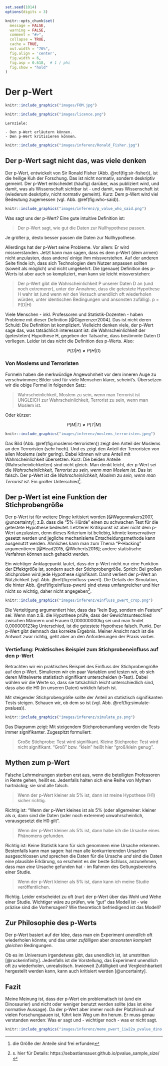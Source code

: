 ```r
set.seed(1014)
options(digits = 3)

knitr::opts_chunk$set(
  message = FALSE,
  warning = FALSE,
  comment = "#>",
  collapse = TRUE,
  cache = TRUE,
  out.width = "70%",
  fig.align = 'center',
  fig.width = 6,
  fig.asp = 0.618,  # 1 / phi
  fig.show = "hold"
)

```

# Der p-Wert


```r
knitr::include_graphics("images/FOM.jpg")
```

```r
knitr::include_graphics("images/licence.png")
```



```block2
Lernziele:

- Den p-Wert erläutern können.
- Den p-Wert kritisieren können.

```



```r
knitr::include_graphics("images/inferenz/Ronald_Fisher.jpg")
```

## Der p-Wert sagt nicht das, was viele denken


Der p-Wert, entwickelt von Sir Ronald Fisher (Abb. \@ref(fig:sir-fisher)), ist die heilige Kuh der Forschung. Das ist nicht normativ, sondern deskriptiv gemeint. Der p-Wert entscheidet (häufig) darüber, was publiziert wird, und damit, was als Wissenschaft sichtbar ist - und damit, was Wissenschaft ist (wiederum deskriptiv, nicht normativ gemeint). Kurz: Dem p-Wert wird viel Bedeutung zugemessen (vgl. Abb. \@ref(fig:who-said)). 


```r
knitr::include_graphics("images/inferenz/p_value_who_said.png")
```


Was sagt uns der p-Wert? Eine gute intuitive Definition ist:

>    Der p-Wert sagt, wie gut die Daten zur Nullhypothese passen.


Je größer p, desto besser passen die Daten zur Nullhypothese.

Allerdings hat der p-Wert seine Probleme. Vor allem: Er wird missverstanden. Jetzt kann man sagen, dass es dem p-Wert (dem armen) nicht anzulasten, dass andere/ einige ihm missverstehen. Auf der anderen Seite finde ich, dass sich Technologien dem Nutzer anpassen sollten (soweit als möglich) und nicht umgekehrt. Die (genaue) Definition des p-Werts ist aber auch so kompliziert, man kann sie leicht missverstehen:

> Der p-Wert gibt die Wahrscheinlichkeit P unserer Daten D an (und noch extremerer), unter der Annahme, dass die getestete Hypothese H wahr ist (und wenn wir den Versuch unendlich oft wiederholen würden, unter identischen Bedingungen und ansonsten zufällig).
p = P(D|H)

Viele Menschen - inkl. Professoren und Statistik-Dozenten - haben Probleme mit dieser Definition [@Gigerenzer2004]. Das ist nicht deren Schuld: Die Definition ist kompliziert. Vielleicht denken viele, der p-Wert sage das, was tatsächlich interessant ist: die Wahrscheinlichkeit der (getesteten) Hypothese H, gegeben der Tatsache, dass bestimmte Daten D vorliegen. Leider ist das *nicht* die Definition des p-Werts. Also:

$$ P(D|H) \ne P(H|D) $$

### Von Moslems und Terroristen

Formeln haben die merkwürdige Angewohnheit vor dem inneren Auge zu verschwimmen; Bilder sind für viele Menschen klarer, scheint's. Übersetzen wir die obige Formel in folgenden Satz:

>   Wahrscheinlichkeit, Moslem zu sein, wenn man Terrorist ist UNGLEICH zur 
Wahrscheinlichkeit, Terrorist zu sein, wenn man Moslem ist.


Oder kürzer:


$$ P(M|T) \ne P(T|M) $$




```r
knitr::include_graphics("images/inferenz/moslems_terroristen.jpeg")
```


Das Bild (Abb. \@ref(fig:moslems-terroristen)) zeigt den Anteil der Moslems an den Terroristen (sehr hoch). Und es zeigt den Anteil der Terroristen von allen Moslems (sehr gering). Dabei können wir uns Anteil mit Wahrscheinlichkeit übersetzen. Kurz: Die beiden Anteile (Wahrscheinlichkeiten) sind nicht gleich. Man denkt leicht, der p-Wert sei die *Wahrscheinlichkeit, Terrorist zu sein, wenn man Moslem ist*. Das ist falsch. Der p-Wert ist die *Wahrscheinlichkeit, Moslem zu sein, wenn man Terrorist ist*. Ein großer Unterschied^[die Größe der Anteile sind frei erfunden].


## Der p-Wert ist eine Funktion der Stichprobengröße

Der p-Wert ist für weitere Dinge kritisiert worden [@Wagenmakers2007, @uncertainty]; z.B. dass die "5%-Hürde" einen zu schwachen Test für die getestete Hypothese bedeutet. Letzterer Kritikpunkt ist aber nicht dem p-Wert anzulasten, denn dieses Kriterium ist beliebig, könnte konservativer gesetzt werden und jegliche mechanisierte Entscheidungsmethode kann ausgenutzt werden. Ähnliches kann man zum Thema "P-Hacking" argumentieren [@Head2015, @Wicherts2016]; andere statistische Verfahren können auch gehackt werden.

Ein wichtiger Anklagepunkt lautet, dass der p-Wert nicht nur eine Funktion der Effektgröße ist, sondern auch der Stichprobengröße. Sprich: Bei großen Stichproben wird jede Hypothese signifikant. Damit verliert der p-Wert an Nützlichkeit (vgl. Abb. \@ref(fig:einfluss-pwert). Die Details der Simulation, die hinter Abb. \@ref(fig:einfluss-pwert) sind etwas umfangreicher und hier nicht so wichtig, daher nicht angegeben^[s. hier für Details: https://sebastiansauer.github.io/pvalue_sample_size/].

```r

knitr::include_graphics("images/inferenz/einfluss_pwert_crop.png")
```


Die Verteitigung argumentiert hier, dass das "kein Bug, sondern ein Feature" sei: Wenn man z.B. die Hypothese prüfe, dass der Gewichtsunteschied zwischen Männern und Frauen 0,000000000kg sei und man findet 0,000000123kg Unterschied, ist die getestete Hypothese falsch. Punkt. Der p-Wert gibt demnach das korrekte Ergebnis. Meiner Ansicht nach ist die Antwort zwar richtig, geht aber an den Anforderungen der Praxis vorbei.

### Vertiefung: Praktisches Beispiel zum Stichprobeneinfluss auf den p-Wert

Betrachten wir ein praktisches Beispiel des Einfluss der Stichprobengröße auf den p-Wert. Simulieren wir ein paar Variablen und testen wir, ob sich deren Mittelwerte statistisch signifikant unterscheiden (t-Test). Dabei wählen wir die Werte so, dass sie tatsächlich leicht unterschiedlich sind, dass also die H0 (in unseren Daten) wirklich falsch ist.

Mit steigender Stichprobengröße sollte der Anteil an statistisch signifikanten Tests steigen. Schauen wir, ob dem so ist (vgl. Abb. \@ref(fig:simulate-pvalues)).

```r

knitr::include_graphics("images/inferenz/simulate_ps.png")

```

Das Diagramm zeigt: Mit steigendem Stichprobenumfang werden die Tests immer signifikanter. Zugespitzt formuliert:

>    Große Stichprobe: Test wird signifikant. Kleine Stichprobe: Test wird nicht signifikant. "Groß" bzw. "klein" heißt hier "groß/klein genug".


## Mythen zum p-Wert

Falsche Lehrmeinungen sterben erst aus, wenn die beteiligten Professoren in Rente gehen, heißt es. Jedenfalls halten sich eine Reihe von Mythen hartnäckig; sie sind alle falsch.


>    Wenn der p-Wert kleiner als 5% ist, dann ist meine Hypothese (H1) sicher richtig.

Richtig ist: "Wenn der p-Wert kleines ist als 5% (oder allgemeiner: kleiner als $\alpha$, dann sind die Daten (oder noch extereme) unwahrscheinlich, vorausgesetzt die H0 gilt".

>    Wenn der p-Wert kleiner als 5% ist, dann habe ich die Ursache eines Phänomens gefunden.

Richtig ist: Keine Statistik kann für sich genommen eine Ursache erkennen. Bestenfalls kann man sagen: hat man alle konkurrierenden Ursachen ausgeschlossen *und* sprechen die Daten für die Ursache *und* sind die Daten eine plausible Erklärung, so erscheint es der beste Schluss, anzunehmen, dass man *eine* Ursache gefunden hat - im Rahmen des Geltungsbereichs einer Studie.

>    Wenn der p-Wert kleiner als 5% ist, dann kann ich meine Studie veröffentlichen.

Richtig. Leider entscheidet zu oft (nur) der p-Wert über das Wohl und Wehe einer Studie. Wichtiger wäre zu prüfen, wie "gut" das Modell ist - wie präzise sind die Vorhersagen? Wie theoretisch befriedigend ist das Modell?


## Zur Philosophie des p-Werts

Der p-Wert basiert auf der Idee, dass man ein Experiment *unendlich* oft wiederholen könnte; und das unter *zufälligen* aber *ansonsten komplett gleichen* Bedingungen.

Ob es im Universum irgendetwas gibt, das unendlich ist, ist umstritten [@ruckerinfinity]. Jedenfalls ist die Vorstellung, das Experiment unendlich oft zu wiederholen, unrealistisch. Inwieweit Zufälligkeit und Vergleichbarkeit hergestellt werden kann, kann auch kritisiert werden [@uncertainty].



## Fazit

Meine Meinung ist, dass der p-Wert ein problematisch ist (und ein Dinosaurier) und nicht oder weniger benutzt werden sollte (das ist eine normative Aussage). Da der p-Wert aber immer noch der Platzhirsch auf vielen Forschungsauen ist, führt kein Weg um ihn herum. Er muss genau verstanden werden: Was er sagt und - wichtiger noch - was er nicht sagt.


```r
knitr::include_graphics("images/inferenz/meme_pwert_1iw22a_pvalue_dino.jpg")
```


